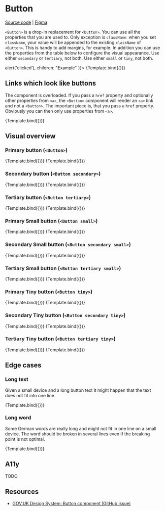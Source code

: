 

<Meta title="Atoms/Button" component={Button} />


# Button

[Source code](https://github.com/digitalservice4germany/digital-service-library/tree/main/src/components/Button) | [Figma](https://www.figma.com/file/49Gxm2IajuwbGhj37zu9x0/Angie?node-id=0%3A1)

`<Button>` is a drop-in replacement for `<button>`. You can use all the properties that you are used to. Only exception is `className`: when you set `className`, your value will be appended to the existing `className` of `<Button>`. This is handy to add margins, for example. In addition you can use the properties from the table below to configure the visual appearance. Use either `secondary` or `tertiary`, not both. Use either `small` or `tiny`, not both.

<ArgsTable of={Button} />

<Canvas>
  <Story
    name="Example"
    args={{
      small: true,
      type: "submit",
      className: "mb-2",
      onClick: () => alert('clicked'),
      children: "Example"
    }}>
    {Template.bind({})}
  </Story>
</Canvas>

## Links which look like buttons

The component is overloaded. If you pass a `href` property and optionally other properties from `<a>`, the `<Button>` component will render an `<a>` link and not a `<button>`. The important piece is, that you pass a `href` property. Obviously you can then only use properties from `<a>`.

<Canvas>
  <Story
    name="Link"
    args={{
      href: "https://digitalservice.bund.de",
      target: "_blank",
      rel: "noopener",
      children: "This is a link"
    }}>
    {Template.bind({})}
  </Story>
</Canvas>

## Visual overview

### Primary button (`<Button>`)

<Canvas>
  <Story
    name="Primary"
    args={{
      children: "Registrieren"
    }}>
    {Template.bind({})}
  </Story>
  <Story
    name="Primary Disabled"
    args={{
      disabled: true,
      children: "Registrieren"
    }}>
    {Template.bind({})}
  </Story>
</Canvas>

### Secondary button (`<Button secondary>`)

<Canvas>
  <Story
    name="Secondary"
    args={{
      secondary: true,
      children: "Registrieren"
    }}>
    {Template.bind({})}
  </Story>
  <Story
    name="Secondary Disabled"
    args={{
      secondary: true,
      disabled: true,
      children: "Registrieren"
    }}>
    {Template.bind({})}
  </Story>
</Canvas>

### Tertiary button (`<Button tertiary>`)

<Canvas>
  <Story
    name="Tertiary"
    args={{
      tertiary: true,
      children: "Registrieren"
    }}>
    {Template.bind({})}
  </Story>
  <Story
    name="Tertiary Disabled"
    args={{
      tertiary: true,
      disabled: true,
      children: "Registrieren"
    }}>
    {Template.bind({})}
  </Story>
</Canvas>


### Primary Small button (`<Button small>`)

<Canvas>
  <Story
    name="Primary Small"
    args={{
      small: true,
      children: "Registrieren"
    }}>
    {Template.bind({})}
  </Story>
  <Story
    name="Primary Small Disabled"
    args={{
      small: true,
      disabled: true,
      children: "Registrieren"
    }}>
    {Template.bind({})}
  </Story>
</Canvas>

### Secondary Small button (`<Button secondary small>`)

<Canvas>
  <Story
    name="Secondary Small"
    args={{
      small: true,
      secondary: true,
      children: "Registrieren"
    }}>
    {Template.bind({})}
  </Story>
  <Story
    name="Secondary Small Disabled"
    args={{
      small: true,
      secondary: true,
      disabled: true,
      children: "Registrieren"
    }}>
    {Template.bind({})}
  </Story>
</Canvas>

### Tertiary Small button (`<Button tertiary small>`)

<Canvas>
  <Story
    name="Tertiary Small"
    args={{
      small: true,
      tertiary: true,
      children: "Registrieren"
    }}>
    {Template.bind({})}
  </Story>
  <Story
    name="Tertiary Small Disabled"
    args={{
      small: true,
      tertiary: true,
      disabled: true,
      children: "Registrieren"
    }}>
    {Template.bind({})}
  </Story>
</Canvas>


### Primary Tiny button (`<Button tiny>`)

<Canvas>
  <Story
    name="Primary Tiny"
    args={{
      tiny: true,
      children: "Registrieren"
    }}>
    {Template.bind({})}
  </Story>
  <Story
    name="Primary Tiny Disabled"
    args={{
      tiny: true,
      disabled: true,
      children: "Registrieren"
    }}>
    {Template.bind({})}
  </Story>
</Canvas>

### Secondary Tiny button (`<Button secondary tiny>`)

<Canvas>
  <Story
    name="Secondary Tiny"
    args={{
      tiny: true,
      secondary: true,
      children: "Registrieren"
    }}>
    {Template.bind({})}
  </Story>
  <Story
    name="Secondary Tiny Disabled"
    args={{
      tiny: true,
      secondary: true,
      disabled: true,
      children: "Registrieren"
    }}>
    {Template.bind({})}
  </Story>
</Canvas>

### Tertiary Tiny button (`<Button tertiary tiny>`)

<Canvas>
  <Story
    name="Tertiary Tiny"
    args={{
      tiny: true,
      tertiary: true,
      children: "Registrieren"
    }}>
    {Template.bind({})}
  </Story>
  <Story
    name="Tertiary Tiny Disabled"
    args={{
      tiny: true,
      tertiary: true,
      disabled: true,
      children: "Registrieren"
    }}>
    {Template.bind({})}
  </Story>
</Canvas>

## Edge cases

### Long text

Given a small device and a long button text it might happen that the text does not fit into one line.

<Canvas>
  <Story
    name="Long text"
    args={{
      children: "Der DigitalService4Germany entwickelt digitale Lösungen für und mit der Bundesverwaltung. Im Zentrum stehen die Bedürfnisse der Nutzerinnen und Nutzer. Unser Ziel: Dienstleistungen, die besser für alle funktionieren."
    }}>
    {Template.bind({})}
  </Story>
</Canvas>

### Long word

Some German words are really long and might not fit in one line on a small device. The word should be broken in several lines even if the breaking point is not optimal.

<Canvas>
  <Story
    name="Long word"
    args={{
      children: "DerDigitalService4GermanyentwickeltdigitaleLösungenfürundmitderBundesverwaltung.ImZentrumstehendieBedürfnissederNutzerinnenundNutzer.UnserZiel:Dienstleistungen,diebesserfürallefunktionieren."
    }}>
    {Template.bind({})}
  </Story>
</Canvas>


## A11y

TODO


## Resources

* [GOV.UK Design System: Button component (GitHub issue)](https://github.com/alphagov/govuk-design-system-backlog/issues/34)
